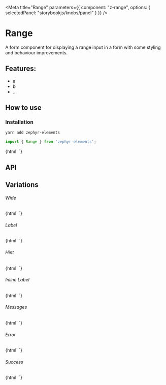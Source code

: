 

<Meta 
  title="Range"
  parameters={{
    component: "z-range",
    options: { selectedPanel: "storybookjs/knobs/panel" }
  }}
/>

# Range

A form component for displaying a range input in a form with some styling and behaviour improvements.

## Features:

- a
- b
- ...

## How to use

### Installation

```bash
yarn add zephyr-elements
```

```js
import { Range } from 'zephyr-elements';
```

<Preview withToolbar>
  <Story name="Simple">
    {html`
      <z-range id="simple"></z-range>
    `}
  </Story>
</Preview>

## API

<Props of="z-range" />

## Variations

###### Wide

<Story name="Wide">
  {html`
    <z-range id="wide" wide></z-range>
  `}
</Story>

###### Label

<Story name="Label">
  {html`
    <z-range id="label" label="Temperature"></z-range>
  `}
</Story>

###### Hint 

<Story name="Hint">
  {html`
    <z-range id="hint" label="Temperature" hint="What is the weather like?"></z-range>
  `}
</Story>

###### Inline Label

<Story name="Inline Label">
  {html`
    <z-range id="inline-label" label="Temperature" inline></z-range>
  `}
</Story>


###### Messages

<Story name="Messages">
  {html`
    <z-range id="messages" label="Temperature" .messages=${['This is a message']}></z-range>
  `}
</Story>

###### Error

<Story name="Error">
  {html`
    <z-range id="error" label="Temperature" status="error" .checked=${true}></z-range>
  `}
</Story>

###### Success 

<Story name="Success">
  {html`
    <z-range id="success" label="Temperature" status="success" .checked=${true}></z-range>
  `}
</Story>


